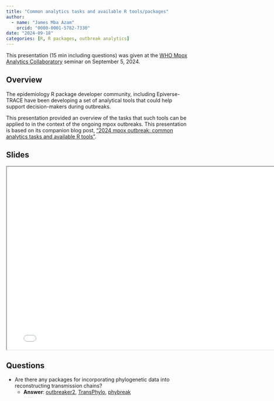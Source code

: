 ```yaml
---
title: "Common analytics tasks and available R tools/packages"
author:
  - name: "James Mba Azam"
    orcid: "0000-0001-5782-7330"
date: "2024-09-18"
categories: [R, R packages, outbreak analytics]
---
```


This presentation (15 min including questions) was given at the [WHO Mpox Analytics Collaboratory](https://www.who.int/initiatives/collaboratory) seminar on September 5, 2024.

## Overview

The epidemiology R package developer community, including Epiverse-TRACE have been developing a set of analytical tools that could help support decision-makers during outbreaks.

This presentation provided an overview of the tasks that such tools can be applied to in the context of the ongoing mpox outbreaks. This presentation is based on its companion blog post, ["2024 mpox outbreak: common analytics tasks and available R tools"](https://epiverse-trace.github.io/posts/mpox-preparedness/).

## Slides

```{=html}
<iframe width="780" height="500" src="common_analytics_tasks_and_available_tools_JamesAzam"></iframe>
```

## Questions

- Are there any packages for incorporating phylogenetic data
into reconstructing transmission chains?
  - **Answer**: [outbreaker2](https://www.repidemicsconsortium.org/outbreaker2/), [TransPhylo](https://xavierdidelot.github.io/TransPhylo/index.html), [phybreak](https://github.com/donkeyshot/phybreak)
